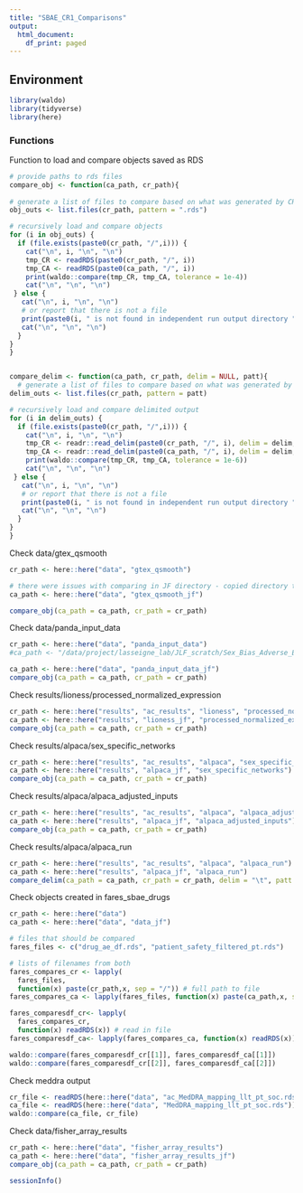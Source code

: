 ```yaml
---
title: "SBAE_CR1_Comparisons"
output:
  html_document:
    df_print: paged
---
```


## Environment 

```r
library(waldo)
library(tidyverse)
library(here)
```


### Functions

Function to load and compare objects saved as RDS
```r
# provide paths to rds files
compare_obj <- function(ca_path, cr_path){
  
# generate a list of files to compare based on what was generated by CR  
obj_outs <- list.files(cr_path, pattern = ".rds")

# recursively load and compare objects
for (i in obj_outs) {
  if (file.exists(paste0(cr_path, "/",i))) {
    cat("\n", i, "\n", "\n")
    tmp_CR <- readRDS(paste0(cr_path, "/", i))
    tmp_CA <- readRDS(paste0(ca_path, "/", i))
    print(waldo::compare(tmp_CR, tmp_CA, tolerance = 1e-4))
    cat("\n", "\n", "\n")
 } else {
   cat("\n", i, "\n", "\n")
   # or report that there is not a file
   print(paste0(i, " is not found in independent run output directory "))
   cat("\n", "\n", "\n")
  }
} 
}


compare_delim <- function(ca_path, cr_path, delim = NULL, patt){
  # generate a list of files to compare based on what was generated by CR  
delim_outs <- list.files(cr_path, pattern = patt)

# recursively load and compare delimited output
for (i in delim_outs) {
  if (file.exists(paste0(cr_path, "/",i))) {
    cat("\n", i, "\n", "\n")
    tmp_CR <- readr::read_delim(paste0(cr_path, "/", i), delim = delim, col_names = FALSE)
    tmp_CA <- readr::read_delim(paste0(ca_path, "/", i), delim = delim, col_names = FALSE)
    print(waldo::compare(tmp_CR, tmp_CA, tolerance = 1e-6))
    cat("\n", "\n", "\n")
 } else {
   cat("\n", i, "\n", "\n")
   # or report that there is not a file
   print(paste0(i, " is not found in independent run output directory "))
   cat("\n", "\n", "\n")
  }
} 
}
```

Check data/gtex_qsmooth

```r

cr_path <- here::here("data", "gtex_qsmooth")

# there were issues with comparing in JF directory - copied directory to CR directory
ca_path <- here::here("data", "gtex_qsmooth_jf") 

compare_obj(ca_path = ca_path, cr_path = cr_path)

```

Check data/panda_input_data

```r
cr_path <- here::here("data", "panda_input_data")
#ca_path <- "/data/project/lasseigne_lab/JLF_scratch/Sex_Bias_Adverse_Events/data/panda_input_data"

ca_path <- here::here("data", "panda_input_data_jf") 
compare_obj(ca_path = ca_path, cr_path = cr_path)
```


Check results/lioness/processed_normalized_expression

```r
cr_path <- here::here("results", "ac_results", "lioness", "processed_normalized_expression")
ca_path <- here::here("results", "lioness_jf", "processed_normalized_expression")
compare_obj(ca_path = ca_path, cr_path = cr_path)
```


Check results/alpaca/sex_specific_networks

```r
cr_path <- here::here("results", "ac_results", "alpaca", "sex_specific_networks")
ca_path <- here::here("results", "alpaca_jf", "sex_specific_networks")
compare_obj(ca_path = ca_path, cr_path = cr_path)
```
Check results/alpaca/alpaca_adjusted_inputs

```r
cr_path <- here::here("results", "ac_results", "alpaca", "alpaca_adjusted_inputs")
ca_path <- here::here("results", "alpaca_jf", "alpaca_adjusted_inputs")
compare_obj(ca_path = ca_path, cr_path = cr_path)
```

Check results/alpaca/alpaca_run

```r
cr_path <- here::here("results", "ac_results", "alpaca", "alpaca_run")
ca_path <- here::here("results", "alpaca_jf", "alpaca_run")
compare_delim(ca_path = ca_path, cr_path = cr_path, delim = "\t", patt = ".txt")

```
Check objects created in fares_sbae_drugs

```r
cr_path <- here::here("data")
ca_path <- here::here("data", "data_jf")

# files that should be compared
fares_files <- c("drug_ae_df.rds", "patient_safety_filtered_pt.rds")

# lists of filenames from both 
fares_compares_cr <- lapply(
  fares_files, 
  function(x) paste(cr_path,x, sep = "/")) # full path to file
fares_compares_ca <- lapply(fares_files, function(x) paste(ca_path,x, sep = "/"))

fares_comparesdf_cr<- lapply(
  fares_compares_cr, 
  function(x) readRDS(x)) # read in file
fares_comparesdf_ca<- lapply(fares_compares_ca, function(x) readRDS(x))

waldo::compare(fares_comparesdf_cr[[1]], fares_comparesdf_ca[[1]])
waldo::compare(fares_comparesdf_cr[[2]], fares_comparesdf_ca[[2]])

```

Check meddra output

```r
cr_file <- readRDS(here::here("data", "ac_MedDRA_mapping_llt_pt_soc.rds"))
ca_file <- readRDS(here::here("data", "MedDRA_mapping_llt_pt_soc.rds"))
waldo::compare(ca_file, cr_file)
```



Check data/fisher_array_results

```r
cr_path <- here::here("data", "fisher_array_results")
ca_path <- here::here("data", "fisher_array_results_jf")
compare_obj(ca_path = ca_path, cr_path = cr_path)
```


```r
sessionInfo()
```

